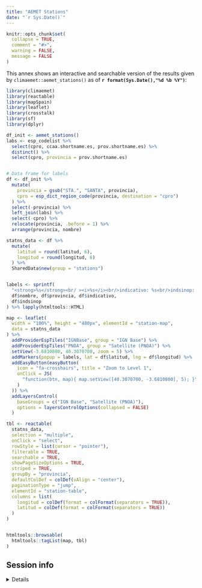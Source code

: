 ```yaml
---
title: "AEMET Stations"
date: "`r Sys.Date()`"
---
```


```r
knitr::opts_chunk$set(
  collapse = TRUE,
  comment = "#>",
  warning = FALSE,
  message = FALSE
)
```

This annex shows an interactive and searchable version of the results given by
`climaemet::aemet_stations()` as of **`r format(Sys.Date(),"%d %b %Y")`**:

```r
library(climaemet)
library(reactable)
library(mapSpain)
library(leaflet)
library(crosstalk)
library(sf)
library(dplyr)

df_init <- aemet_stations()
labs <- esp_codelist %>%
  select(cpro, ccaa.shortname.es, prov.shortname.es) %>%
  distinct() %>%
  select(cpro, provincia = prov.shortname.es)


# Data frame for labels
df <- df_init %>%
  mutate(
    provincia = gsub("STA.", "SANTA", provincia),
    cpro = esp_dict_region_code(provincia, destination = "cpro")
  ) %>%
  select(-provincia) %>%
  left_join(labs) %>%
  select(-cpro) %>%
  relocate(provincia, .before = 1) %>%
  arrange(provincia, nombre)

statns_data <- df %>%
  mutate(
    latitud = round(latitud, 6),
    longitud = round(longitud, 6)
  ) %>%
  SharedData$new(group = "stations")


labels <- sprintf(
  "<strong>%s</strong><br/ ><i>%s</i><br/>indicativo: %s<br/>indsinop: %s",
  df$nombre, df$provincia, df$indicativo,
  df$indsinop
) %>% lapply(htmltools::HTML)

map <- leaflet(
  width = "100%", height = "480px", elementId = "station-map",
  data = statns_data
) %>%
  addProviderEspTiles("IGNBase", group = "IGN Base") %>%
  addProviderEspTiles("PNOA", group = "Satellite (PNOA)") %>%
  setView(-3.6810800, 40.3070700, zoom = 5) %>%
  addMarkers(popup = labels, lat = df$latitud, lng = df$longitud) %>%
  addEasyButton(easyButton(
    icon = "fa-crosshairs", title = "Zoom to Level 1",
    onClick = JS(
      "function(btn, map){ map.setView([40.3070700, -3.6810800], 5); }"
    )
  )) %>%
  addLayersControl(
    baseGroups = c("IGN Base", "Satellite (PNOA)"),
    options = layersControlOptions(collapsed = FALSE)
  )

tbl <- reactable(
  statns_data,
  selection = "multiple",
  onClick = "select",
  rowStyle = list(cursor = "pointer"),
  filterable = TRUE,
  searchable = TRUE,
  showPageSizeOptions = TRUE,
  striped = TRUE,
  groupBy = "provincia",
  defaultColDef = colDef(vAlign = "center"),
  paginationType = "jump",
  elementId = "station-table",
  columns = list(
    longitud = colDef(format = colFormat(separators = TRUE)),
    latitud = colDef(format = colFormat(separators = TRUE))
  )
)


htmltools::browsable(
  htmltools::tagList(map, tbl)
)
```

## Session info

<details>

<summary>Details</summary>

```r
if (!require("sessioninfo")) {
  install.packages("sessioninfo")
}
sessioninfo::session_info()
```

</details>
